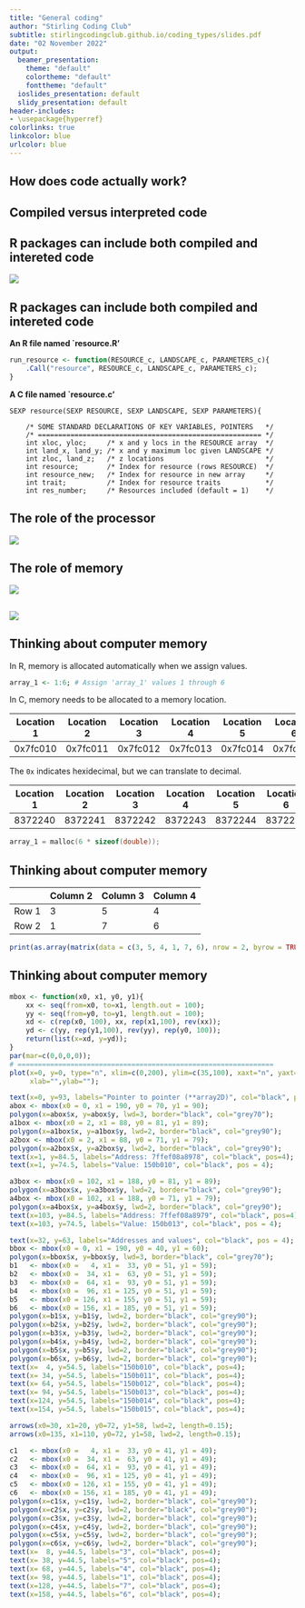```yaml
---
title: "General coding"
author: "Stirling Coding Club"
subtitle: stirlingcodingclub.github.io/coding_types/slides.pdf
date: "02 November 2022"
output:
  beamer_presentation:
    theme: "default"
    colortheme: "default"
    fonttheme: "default"
  ioslides_presentation: default
  slidy_presentation: default
header-includes:
- \usepackage{hyperref}
colorlinks: true
linkcolor: blue
urlcolor: blue
---
```



## How does code actually work?

\begin{itemize}
\item Programmers work with \textbf{source code} (e.g., R, python)
\item Computers execute \textbf{machine language} (binary)
\item To get from source code to machine language, we can \textit{compile} code or \textit{interpret} it.
\end{itemize}


## Compiled versus interpreted code

\begin{columns}
\begin{column}{0.5\textwidth}
\vspace{4mm}

\textbf{Compiled code}
\vspace{2mm}
\begin{itemize}
\item Directly translates everything to machine language
\item Transatlation must occur before running code
\item C, C++, FORTRAN, Pascal (low-level languages)$^{1}$
\item Two steps to execute code
\item Faster performance (executes immediately after compiling)
\item Slower and more laborious to code
\end{itemize}


\end{column}
\begin{column}{0.5\textwidth} 

\textbf{Interpreted code}

\begin{itemize}
\item Code is run bit by bit through an interpreter
\item Interpreter breaks down and executes code `on the fly'
\item R, Perl, MATLAB, Python (high-level languages)$^{1}$
\item One step to execute code
\item Slower performance (executes after interpreted)
\item Faster and more intuitive to code
\end{itemize}

\end{column}
\end{columns}
\pause


\footnotetext[1]{Technically, any language \textit{could} be compiled or interpreted.}


## R packages can include both compiled and intereted code

![](img/gmse.png)



## R packages can include both compiled and intereted code {.smaller}

\footnotesize

**An R file named `resource.R'**

```r
run_resource <- function(RESOURCE_c, LANDSCAPE_c, PARAMETERS_c){
    .Call("resource", RESOURCE_c, LANDSCAPE_c, PARAMETERS_c);
}
```

\vspace{3mm} \pause

**A C file named `resource.c'**

```
SEXP resource(SEXP RESOURCE, SEXP LANDSCAPE, SEXP PARAMETERS){
 
    /* SOME STANDARD DECLARATIONS OF KEY VARIABLES, POINTERS   */
    /* ======================================================= */
    int xloc, yloc;     /* x and y locs in the RESOURCE array  */ 
    int land_x, land_y; /* x and y maximum loc given LANDSCAPE */
    int zloc, land_z;   /* z locations                         */
    int resource;       /* Index for resource (rows RESOURCE)  */
    int resource_new;   /* Index for resource in new array     */
    int trait;          /* Index for resource traits           */
    int res_number;     /* Resources included (default = 1)    */
```



\normalsize

## The role of the processor

\begin{itemize}
\item Machine code: list of instructions written in binary (1s \& 0s)
\item Binary instructions sent to the \textit{Central Processing Unit (CPU)}
\begin{itemize}
\item CPUs read \& write to memory, and do maths (that's it)
\item Instructions tell CPU to read \& write information to memory
\end{itemize} 
\end{itemize} 

![](img/processor.jpg)
\footnotetext[1]{\textbf{Image:} Public domain}


## The role of memory

\begin{itemize}
\item Random-access memory (RAM, or just `memory') is separate from the CPU, and holds data that can be read and changed
\begin{itemize}
\item Memory exists as binary digits (`bits') of ones and zeros
\item Bits are grouped in chunks of eight to make one `byte': \textit{Unit of data storage large enough to hold any basic character}.
\end{itemize}
\end{itemize}

![](img/SDRAM.jpg)




##

![](img/computer_inside.jpg)


## Thinking about computer memory

In R, memory is allocated automatically when we assign values.

```r
array_1 <- 1:6; # Assign 'array_1' values 1 through 6
```


\vspace{2mm} \pause

In C, memory needs to be allocated to a memory location.

\footnotesize

| Location 1 | Location 2 | Location 3 | Location 4 | Location 5 | Location 6 |
|------------|------------|------------|------------|------------|------------|
| 0x7fc010   |  0x7fc011  | 0x7fc012   |  0x7fc013  | 0x7fc014   |  0x7fc015  |


\normalsize \pause

The `0x` indicates hexidecimal, but we can translate to decimal.

\footnotesize

| Location 1 | Location 2 | Location 3 | Location 4 | Location 5 | Location 6 |
|------------|------------|------------|------------|------------|------------|
|  8372240   |  8372241   |  8372242   |  8372243   |  8372244   |  8372245   |

\pause

```c
array_1 = malloc(6 * sizeof(double));
```


## Thinking about computer memory


|         |  Column 2  | Column 3   | Column 4   | 
|---------|------------|------------|------------|
| Row 1   |  3         | 5          |  4         |
| Row 2   |  1         | 7          |  6         |


\pause
\vspace{8mm}

```r
print(as.array(matrix(data = c(3, 5, 4, 1, 7, 6), nrow = 2, byrow = TRUE)));
```



## Thinking about computer memory

```r
mbox <- function(x0, x1, y0, y1){
    xx <- seq(from=x0, to=x1, length.out = 100);
    yy <- seq(from=y0, to=y1, length.out = 100);
    xd <- c(rep(x0, 100), xx, rep(x1,100), rev(xx));
    yd <- c(yy, rep(y1,100), rev(yy), rep(y0, 100));
    return(list(x=xd, y=yd));
}
par(mar=c(0,0,0,0));
# ===============================================================
plot(x=0, y=0, type="n", xlim=c(0,200), ylim=c(35,100), xaxt="n", yaxt="n",
     xlab="",ylab="");

text(x=0, y=93, labels="Pointer to pointer (**array2D)", col="black", pos = 4);
abox <- mbox(x0 = 0, x1 = 190, y0 = 70, y1 = 90);
polygon(x=abox$x, y=abox$y, lwd=3, border="black", col="grey70");
a1box <- mbox(x0 = 2, x1 = 88, y0 = 81, y1 = 89);
polygon(x=a1box$x, y=a1box$y, lwd=2, border="black", col="grey90");
a2box <- mbox(x0 = 2, x1 = 88, y0 = 71, y1 = 79);
polygon(x=a2box$x, y=a2box$y, lwd=2, border="black", col="grey90");
text(x=1, y=84.5, labels="Address: 7ffef08a8978", col="black", pos=4);
text(x=1, y=74.5, labels="Value: 150b010", col="black", pos = 4);

a3box <- mbox(x0 = 102, x1 = 188, y0 = 81, y1 = 89);
polygon(x=a3box$x, y=a3box$y, lwd=2, border="black", col="grey90");
a4box <- mbox(x0 = 102, x1 = 188, y0 = 71, y1 = 79);
polygon(x=a4box$x, y=a4box$y, lwd=2, border="black", col="grey90");
text(x=103, y=84.5, labels="Address: 7ffef08a8979", col="black", pos=4);
text(x=103, y=74.5, labels="Value: 150b013", col="black", pos = 4);

text(x=32, y=63, labels="Addresses and values", col="black", pos = 4);
bbox <- mbox(x0 = 0, x1 = 190, y0 = 40, y1 = 60);
polygon(x=bbox$x, y=bbox$y, lwd=3, border="black", col="grey70");
b1   <- mbox(x0 =   4, x1 =  33, y0 = 51, y1 = 59);
b2   <- mbox(x0 =  34, x1 =  63, y0 = 51, y1 = 59);
b3   <- mbox(x0 =  64, x1 =  93, y0 = 51, y1 = 59);
b4   <- mbox(x0 =  96, x1 = 125, y0 = 51, y1 = 59);
b5   <- mbox(x0 = 126, x1 = 155, y0 = 51, y1 = 59);
b6   <- mbox(x0 = 156, x1 = 185, y0 = 51, y1 = 59);
polygon(x=b1$x, y=b1$y, lwd=2, border="black", col="grey90");
polygon(x=b2$x, y=b2$y, lwd=2, border="black", col="grey90");
polygon(x=b3$x, y=b3$y, lwd=2, border="black", col="grey90");
polygon(x=b4$x, y=b4$y, lwd=2, border="black", col="grey90");
polygon(x=b5$x, y=b5$y, lwd=2, border="black", col="grey90");
polygon(x=b6$x, y=b6$y, lwd=2, border="black", col="grey90");
text(x=  4, y=54.5, labels="150b010", col="black", pos=4);
text(x= 34, y=54.5, labels="150b011", col="black", pos=4);
text(x= 64, y=54.5, labels="150b012", col="black", pos=4);
text(x= 94, y=54.5, labels="150b013", col="black", pos=4);
text(x=124, y=54.5, labels="150b014", col="black", pos=4);
text(x=154, y=54.5, labels="150b015", col="black", pos=4);

arrows(x0=30, x1=20, y0=72, y1=58, lwd=2, length=0.15);
arrows(x0=135, x1=110, y0=72, y1=58, lwd=2, length=0.15);

c1   <- mbox(x0 =   4, x1 =  33, y0 = 41, y1 = 49);
c2   <- mbox(x0 =  34, x1 =  63, y0 = 41, y1 = 49);
c3   <- mbox(x0 =  64, x1 =  93, y0 = 41, y1 = 49);
c4   <- mbox(x0 =  96, x1 = 125, y0 = 41, y1 = 49);
c5   <- mbox(x0 = 126, x1 = 155, y0 = 41, y1 = 49);
c6   <- mbox(x0 = 156, x1 = 185, y0 = 41, y1 = 49);
polygon(x=c1$x, y=c1$y, lwd=2, border="black", col="grey90");
polygon(x=c2$x, y=c2$y, lwd=2, border="black", col="grey90");
polygon(x=c3$x, y=c3$y, lwd=2, border="black", col="grey90");
polygon(x=c4$x, y=c4$y, lwd=2, border="black", col="grey90");
polygon(x=c5$x, y=c5$y, lwd=2, border="black", col="grey90");
polygon(x=c6$x, y=c6$y, lwd=2, border="black", col="grey90");
text(x=  8, y=44.5, labels="3", col="black", pos=4);
text(x= 38, y=44.5, labels="5", col="black", pos=4);
text(x= 68, y=44.5, labels="4", col="black", pos=4);
text(x= 98, y=44.5, labels="1", col="black", pos=4);
text(x=128, y=44.5, labels="7", col="black", pos=4);
text(x=158, y=44.5, labels="6", col="black", pos=4);
```


